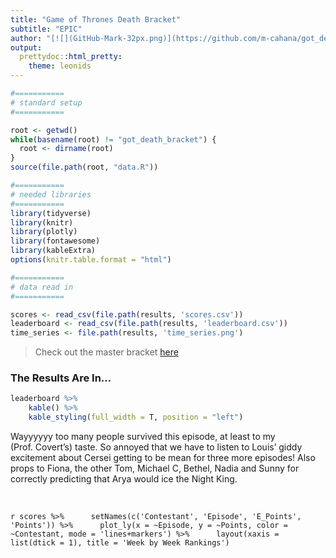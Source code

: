 ```yaml
---
title: "Game of Thrones Death Bracket"
subtitle: "EPIC"
author: "[![](GitHub-Mark-32px.png)](https://github.com/m-cahana/got_death_bracket)"
output:
  prettydoc::html_pretty:
    theme: leonids
---
```


```r

#===========
# standard setup
#===========

root <- getwd()
while(basename(root) != "got_death_bracket") {
  root <- dirname(root)
}
source(file.path(root, "data.R"))

#===========
# needed libraries
#===========
library(tidyverse)
library(knitr)
library(plotly)
library(fontawesome)
library(kableExtra)
options(knitr.table.format = "html") 

#===========
# data read in
#===========

scores <- read_csv(file.path(results, 'scores.csv'))
leaderboard <- read_csv(file.path(results, 'leaderboard.csv'))
time_series <- file.path(results, 'time_series.png')


```

> Check out the master bracket [here](https://www.dropbox.com/s/n2b86l5clfhu8o0/master.xlsx?dl=0)

### The Results Are In...

```r
leaderboard %>% 
	kable() %>%
	kable_styling(full_width = T, position = "left")
```
Wayyyyyy too many people survived this episode, at least to my (Prof. Covert's) taste.  So annoyed that we have to listen to Louis' giddy excitement about Cersei getting to be mean for three more episodes!  Also props to Fiona, the other Tom, Michael C, Bethel, Nadia and Sunny for correctly predicting that Arya would ice the Night King.

&nbsp;
&nbsp;

`r scores %>% 
	setNames(c('Contestant', 'Episode', 'E_Points', 'Points')) %>% 
	plot_ly(x = ~Episode, y = ~Points, color = ~Contestant, mode = 'lines+markers') %>% 
	layout(xaxis = list(dtick = 1), title = 'Week by Week Rankings')
`